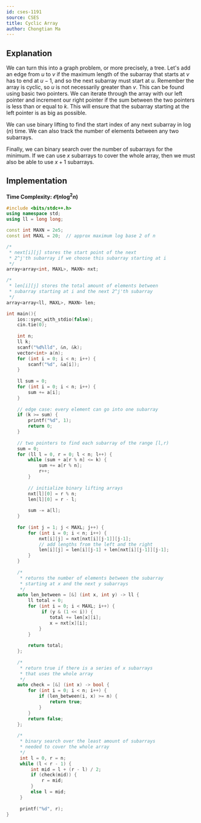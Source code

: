 ```yaml
---
id: cses-1191
source: CSES
title: Cyclic Array
author: Chongtian Ma
---
```


## Explanation

We can turn this into a graph problem, or more precisely, a tree. Let's add an edge from $u$ to $v$ if the maximum length of the subarray that starts at $v$ has to end at $u-1$, and so the next subarray must start at $u$. Remember the array is cyclic, so $u$ is not necessarily greater than $v$. This can be found using basic two pointers. We can iterate through the array with our left pointer and increment our right pointer if the sum between the two pointers is less than or equal to $k$. This will ensure that the subarray starting at the left pointer is as big as possible.

We can use binary lifting to find the start index of any next subarray in $\log(n)$ time. We can also track the number of elements between any two subarrays.

Finally, we can binary search over the number of subarrays for the minimum. If we can use $x$ subarrays to cover the whole array, then we must also be able to use $x+1$ subarrays.

## Implementation

**Time Complexity: $\mathcal O(n \log^2n)$**

<LanguageSection>
<CPPSection>

```cpp
#include <bits/stdc++.h>
using namespace std;
using ll = long long;

const int MAXN = 2e5;
const int MAXL = 20;  // approx maximum log base 2 of n

/*
 * next[i][j] stores the start point of the next
 * 2^j'th subarray if we choose this subarray starting at i
 */
array<array<int, MAXL>, MAXN> nxt;

/*
 * len[i][j] stores the total amount of elements between
 * subarray starting at i and the next 2^j'th subarray
 */ 
array<array<ll, MAXL>, MAXN> len;

int main(){
	ios::sync_with_stdio(false);
	cin.tie(0);
	
	int n;
	ll k;
	scanf("%d%lld", &n, &k);
	vector<int> a(n);
	for (int i = 0; i < n; i++) {
		scanf("%d", &a[i]);
	}
	
	ll sum = 0;
	for (int i = 0; i < n; i++) {
		sum += a[i];
	}
	
	// edge case: every element can go into one subarray
	if (k >= sum) {
		printf("%d", 1);
		return 0;
	}
	
	// two pointers to find each subarray of the range [l,r)
	sum = 0;
	for (ll l = 0, r = 0; l < n; l++) { 
		while (sum + a[r % n] <= k) {
			sum += a[r % n];
			r++;
		}
		
		// initialize binary lifting arrays
		nxt[l][0] = r % n;
		len[l][0] = r - l;
		
		sum -= a[l];
	}
	
	for (int j = 1; j < MAXL; j++) {
		for (int i = 0; i < n; i++) {
			nxt[i][j] = nxt[nxt[i][j-1]][j-1];
			// add lengths from the left and the right
			len[i][j] = len[i][j-1] + len[nxt[i][j-1]][j-1];
		}
	}
	
	/* 
	 * returns the number of elements between the subarray 
	 * starting at x and the next y subarrays
	 */
	auto len_between = [&] (int x, int y) -> ll {
		ll total = 0;
		for (int i = 0; i < MAXL; i++) {
			 if (y & (1 << i)) {
				total += len[x][i];
				x = nxt[x][i];
			}
		} 
		
		return total;
	};
	
	/* 
	 * return true if there is a series of x subarrays
	 * that uses the whole array
	 */
	auto check = [&] (int x) -> bool {
		for (int i = 0; i < n; i++) {
			if (len_between(i, x) >= n) {
				return true;
			}
		}
		return false;
	};
	
	/* 
	 * binary search over the least amount of subarrays
	 * needed to cover the whole array
	 */
	 int l = 0, r = n;
	 while (l < r - 1) {
		 int mid = l + (r - l) / 2;
		 if (check(mid)) {
			 r = mid;
		 }
		 else l = mid;
	 }
	 
	 printf("%d", r);
}
```
</CPPSection>
</LanguageSection>
